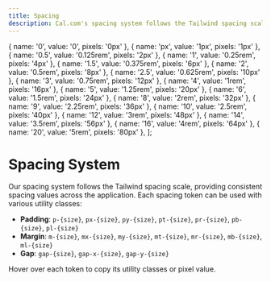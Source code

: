 ```yaml
---
title: Spacing
description: Cal.com's spacing system follows the Tailwind spacing scale
---
```



  { name: '0', value: '0', pixels: '0px' },
  { name: 'px', value: '1px', pixels: '1px' },
  { name: '0.5', value: '0.125rem', pixels: '2px' },
  { name: '1', value: '0.25rem', pixels: '4px' },
  { name: '1.5', value: '0.375rem', pixels: '6px' },
  { name: '2', value: '0.5rem', pixels: '8px' },
  { name: '2.5', value: '0.625rem', pixels: '10px' },
  { name: '3', value: '0.75rem', pixels: '12px' },
  { name: '4', value: '1rem', pixels: '16px' },
  { name: '5', value: '1.25rem', pixels: '20px' },
  { name: '6', value: '1.5rem', pixels: '24px' },
  { name: '8', value: '2rem', pixels: '32px' },
  { name: '9', value: '2.25rem', pixels: '36px' },
  { name: '10', value: '2.5rem', pixels: '40px' },
  { name: '12', value: '3rem', pixels: '48px' },
  { name: '14', value: '3.5rem', pixels: '56px' },
  { name: '16', value: '4rem', pixels: '64px' },
  { name: '20', value: '5rem', pixels: '80px' },
];

# Spacing System

Our spacing system follows the Tailwind spacing scale, providing consistent spacing values across the application. Each spacing token can be used with various utility classes:

- **Padding**: `p-{size}`, `px-{size}`, `py-{size}`, `pt-{size}`, `pr-{size}`, `pb-{size}`, `pl-{size}`
- **Margin**: `m-{size}`, `mx-{size}`, `my-{size}`, `mt-{size}`, `mr-{size}`, `mb-{size}`, `ml-{size}`
- **Gap**: `gap-{size}`, `gap-x-{size}`, `gap-y-{size}`

Hover over each token to copy its utility classes or pixel value.

<SpacingTable tokens={spacingTokens} />

